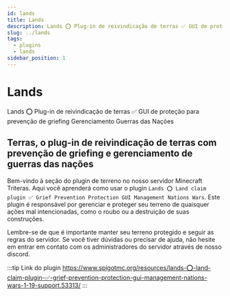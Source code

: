 ```yaml
---
id: lands
title: Lands
description: Lands ⭕ Plug-in de reivindicação de terras ✅ GUI de proteção para prevenção de griefing Gerenciamento Guerras de Nações
slug: ../lands
tags:
  - plugins
  - lands
sidebar_position: 1
---
```


# Lands

Lands ⭕ Plug-in de reivindicação de terras ✅ GUI de proteção para prevenção de griefing Gerenciamento Guerras das Nações

## Terras, o plug-in de reivindicação de terras com prevenção de griefing e gerenciamento de guerras das nações

Bem-vindo à seção do plugin de terreno no nosso servidor Minecraft Triteras. Aqui você aprenderá como usar o plugin `Lands ⭕ Land claim plugin ✅ Grief Prevention Protection GUI Management Nations Wars`. Este plugin é responsável por gerenciar e proteger seu terreno de quaisquer ações mal intencionadas, como o roubo ou a destruição de suas construções.

Lembre-se de que é importante manter seu terreno protegido e seguir as regras do servidor. Se você tiver dúvidas ou precisar de ajuda, não hesite em entrar em contato com os administradores do servidor através de nosso discord.

:::tip Link do plugin
https://www.spigotmc.org/resources/lands-⭕-land-claim-plugin-✅-grief-prevention-protection-gui-management-nations-wars-1-19-support.53313/
:::
